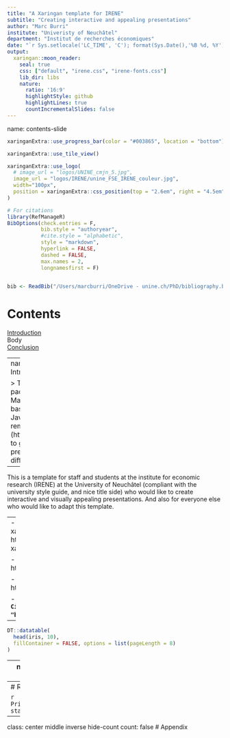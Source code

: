```yaml
---
title: "A Xaringan template for IRENE"
subtitle: "Creating interactive and appealing presentations"
author: "Marc Burri"
institute: "Univeristy of Neuchâtel"
department: "Institut de recherches économiques"
date: "`r Sys.setlocale('LC_TIME', 'C'); format(Sys.Date(),'%B %d, %Y')`"
output:
  xaringan::moon_reader:
    seal: true
    css: ["default", "irene.css", "irene-fonts.css"]
    lib_dir: libs
    nature:
      ratio: '16:9'
      highlightStyle: github
      highlightLines: true
      countIncrementalSlides: false
---
```

name: contents-slide

```r
xaringanExtra::use_progress_bar(color = "#003865", location = "bottom")

```

```r
xaringanExtra::use_tile_view()
``` 

```r
xaringanExtra::use_logo(
  # image_url = "logos/UNINE_cmjn_5.jpg",
  image_url = "logos/IRENE/unine_FSE_IRENE_couleur.jpg",  
  width="100px",
  position = xaringanExtra::css_position(top = "2.6em", right = "4.5em")
)
```

```r
# For citations
library(RefManageR)
BibOptions(check.entries = F,
           bib.style = "authoryear",
           #cite.style = "alphabetic",
           style = "markdown",
           hyperlink = FALSE,
           dashed = FALSE, 
           max.names = 2,
           longnamesfirst = F)


bib <- ReadBib("/Users/marcburri/OneDrive - unine.ch/PhD/bibliography.bib", check = FALSE)
```

# Contents
        
[Introduction](#introduction)  </br>
Body  </br>
[Conclusion](#conclusion)</br>

---
name: introduction
# Introduction 

> The xaringan package is an R Markdown extension based on the JavaScript library remark.js (https://remarkjs.com) to generate HTML5 presentations of a different style. 

--


This is a template for staff and students at the institute for economic research (IRENE) at the University of Neuchâtel (compliant with the university style guide, and nice title side) who would like to create interactive and visually appealing presentations. And also for everyone else who would like to adapt this template. 

 
--
- See here for all the advantages of xaringan: https://yihui.org/en/2017/08/why-xaringan-remark-js/

- A documentation can be found here: https://slides.yihui.org/xaringan/#1 

- Awesome AddOns are available here: https://github.com/gadenbuie/xaringanExtra 

- I added support for citing literature (e.g. **`r Citet(bib, "barskyInformationAnimalSpirits2012")`**)

---

```r
DT::datatable(
  head(iris, 10),
  fillContainer = FALSE, options = list(pageLength = 8)
)
```

---
name: conclusion
# Thank you!

- Go [back to Contents](#contents-slide)

---
# References

```r
PrintBibliography(bib, start = 1, end = 7)
```

---
class: center middle inverse hide-count
count: false
# Appendix

